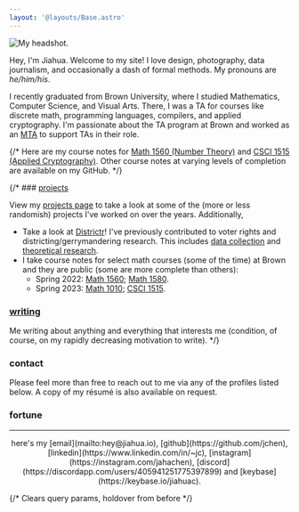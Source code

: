 ```yaml
---
layout: '@layouts/Base.astro'
---
```



<div class="flex flex-row-reverse max-sm:flex-col items-center">
<div class="flex items-baseline p-4 basis-1/3 max-sm:w-64">
<Image src={import('./jiahuachen.jpg')} alt="My headshot." />
</div>

<div class="flex basis-2/3">
<div>

Hey, I'm Jiahua. Welcome to my site! I love design, photography, data journalism, and occasionally a dash of formal methods. My pronouns are _he/him/his_.

I recently graduated from Brown University, where I studied Mathematics, Computer Science, and Visual Arts. There, I was a TA for courses like discrete math, programming languages, compilers, and applied cryptography. I'm passionate about the TA program at Brown and worked as an [MTA](https://cs.brown.edu/degrees/undergrad/jobs/meta-ta/) to support TAs in their role. 

</div>
</div>
</div>

{/* Here are my course notes for [Math 1560 (Number Theory)](https://jchen.github.io/math1560-notes/notes.pdf) and [CSCI 1515 (Applied Cryptography)](https://github.com/BrownAppliedCryptography/notes/blob/df4c2ec2954ebfe4ef7fe87f9fd9ca3fa54eca64/notes.pdf). Other course notes at varying levels of completion are available on my GitHub.  */}

{/* ### [projects](/projects/)

View my [projects page](/projects/) to take a look at some of the (more or less randomish) projects I've worked on over the years. Additionally,

-   Take a look at [Districtr](https://districtr.org/)! I've previously contributed to voter rights and districting/gerrymandering research. This includes [data collection](https://districtr.org/nebraska) and [theoretical research](https://arxiv.org/abs/1911.09792).
-   I take course notes for select math courses (some of the time) at Brown and they are public (some are more complete than others):
    -   Spring 2022: [Math 1560](https://jchen.github.io/math1560-notes/notes.pdf); [Math 1580](https://jchen.github.io/math1580-notes/notes.pdf).
    -   Spring 2023: [Math 1010](https://jchen.github.io/math1010-notes/notes.pdf); [CSCI 1515](https://brownappliedcryptography.github.io/notes/notes.pdf).

### [writing](/writing/)

Me writing about anything and everything that interests me (condition, of course, on my rapidly decreasing motivation to write). */}

### contact

Please feel more than free to reach out to me via any of the profiles listed below. A copy of my résumé is also available on request.

### fortune

<Fortune />

---

<p />

<center>here's my [email](mailto:hey@jiahua.io), [github](https://github.com/jchen), [linkedin](https://www.linkedin.com/in/~jc), [instagram](https://instagram.com/jahachen), [discord](https://discordapp.com/users/405941251775397899) and [keybase](https://keybase.io/jiahuac).</center>

{/* Clears query params, holdover from before */}
<ClearState />
